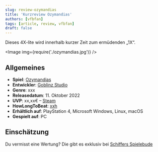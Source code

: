 ```yaml
---
slug: review-ozymandias
title: 'Kurzreview Ozymandias'
authors: [vfbfan]
tags: [article, review, vfbfan]
draft: false
---
```



Dieses 4X-lite wird innerhalb kurzer Zeit zum ermüdenden „1X“.

<!--truncate-->

<Image img={require('./ozymandias.jpg')} />

## Allgemeines

- **Spiel**: [Ozymandias](https://goblinzstudio.com/game/ozymandias/)
- **Entwickler**: [Goblinz Studio](https://goblinzstudio.com/)
- **Genre**: xxx
- **Releasedatum**: 11. Oktober 2022
- **UVP**: xx,xx€ – [Steam](https://store.steampowered.com/app/1768280/Ozymandias_Bronze_Age_Empire_Sim/)
- **HowLongToBeat**: [xxh](https://howlongtobeat.com/game/106979)
- **Erhältlich auf**: PlayStation 4, Microsoft Windows, Linux, macOS
- **Gespielt auf**: PC

## Einschätzung

Du vermisst eine Wertung?
Die gibt es exklusiv bei [Schiffers Spielebude](https://www.instagram.com/schiffersspielebude/)

